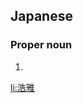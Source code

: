 ==Japanese==
{{ja-kanjitab|ひろ|まさ}}

===Proper noun===
{{ja-pos|proper|ひろまさ}}

# {{given name|male|lang=ja|sort=ひろまさ}}

[[li:浩雅]]